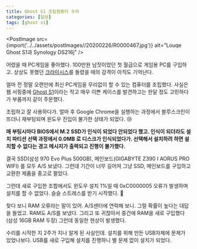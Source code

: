 ```yaml
---
title: Ghost S1 조립컴퓨터 수리
categories: [일상]
tags: [ghost s1]
---
```



<PostImage
  src={import('../../assets/postImages//20200226/R0000467.jpg')}
  alt="Louqe Ghost S1과 Synology DS216j"
/>

어렸을 때 PC게임을 좋아했다. 100만원 남짓이었던 첫 월급으로 게임용 PC를 구입하고. 상상도 못했던 [크라이시스](https://www.ea.com/games/crysis/crysis?isLocalized=true)를 돌렸을 때의 감격이 아직도 기억난다.

얼마 전 정말 오랜만에 최신 PC게임을 무리없이 할 수 있는 컴퓨터를 조립했다. 사실은 웹 서핑중에 [Ghost S1](http://www.louqe.com/)이라는 작고 매우 이쁜 케이스를 발견하고는 한달 정도 고민하다가 부품까지 같이 주문했다.

조립하고 잘 사용하다가. 얼마 후 Google Chrome을 실행하는 과정에서 블루스크린이 뜨더니 재부팅되며 윈도우 진입이 불가한 상태가 되었다. 😢

**매 부팅시마다 BIOS에서 M.2 SSD가 인식이 되었다 안되었다 했고. 인식이 되더라도 설치 파티션 선택 과정에서 0.0MB 로 디스크가 인식되었다가. 선택해서 설치하려 하면 설치할 수 없다는 경고 메시지가 출력되고 진행이 불가했다.**

결국 SSD(삼성 970 Evo Plus 500GB), 메인보드(GIGABYTE Z390 I AORUS PRO WIFI) 를 모두 A/S 보냈다. 그런데 기간이 너무 길어져 그냥 SSD, 메인보드를 구입하고 교환한 제품을 중고로 팔았다.

그런데 새로 구입한 조합에서도 윈도우 설치 1%일 때 0xC0000005 오류가 발생하며 설치를 할 수 없었다. 슬슬 스트레스를 받기 시작했다. 🤬

찾다 보니 RAM 오류라는 말이 있어. A/S센터에 연락해 보니. 그럴 확률이 높다는 대답을 들었고. RAM도 A/S를 보냈다. 그리고 또 귀찮아서 중간에 RAM을 새로 구입했다 (삼성 16GB RAM 두장) 그런데 동일한 현상이 발생했다.

수리를 시작한 지 2주가 지나 알게 된 사실인데. 설치를 위해 만든 USB자체에 문제가 있었나보다. USB를 새로 구입해 설치를 진행하니 별 문제 없이 설치가 되었다.
